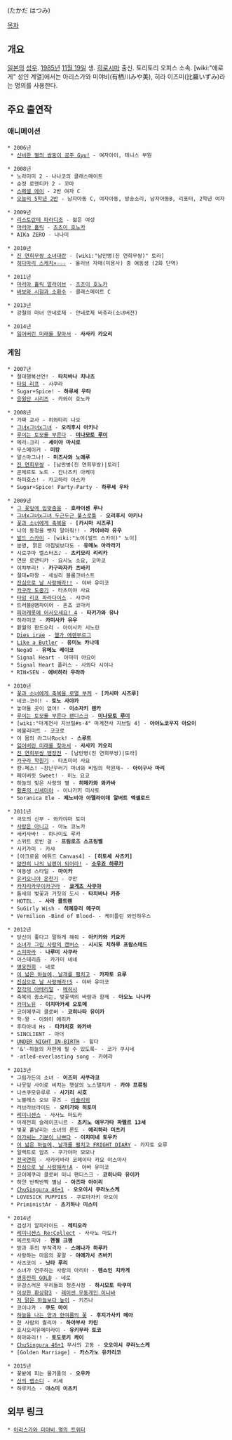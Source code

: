 {{{+1 高田初美 }}} (たかだ はつみ)

[[목차]]

== 개요 ==
[[일본]]의 [[성우]]. [[1985년]] [[11월 19일]] 생. [[히로시마]] 출신. 토리토리 오피스 소속. 
[wiki:"에로게" 성인 계열]에서는 아리스가와 미야비(有栖川みや美), 히라 이즈미(比羅いずみ)라는 명의를 사용한다. 

== 주요 출연작 ==
=== 애니메이션 ===
 * 2006년
  * [[신비한 별의 쌍둥이 공주|신비한 별의 쌍둥이 공주 Gyu!]] - 여자아이, 테니스 부원

 * 2008년
  * 노라미미 2 - 나나코의 클래스메이트
  * 순정 로맨티카 2 - 꼬마
  * [[스페셜 에이]] - 2반 여자 C
  * [[오늘의 5학년 2반]] - 남자아동 C, 여자아동, 방송소리, 남자아동B, 리포터, 2학년 여자

 * 2009년
  * [[리스토란테 파라디조]] - 젊은 여성
  * [[마리아 홀릭]] - [[츠츠이 호노카]]
  * AIKa ZERO - 나나미

 * 2010년
  * [[진 연희무쌍|진 연희무쌍 소녀대란]] - [wiki:"남만병(진 연희무쌍)" 토라]
  * [[히다마리 스케치/애니메이션|히다마리 스케치×☆☆☆]] - 올리브 자매(미용사) 중 여동생 (2화 단역)

 * 2011년
  * [[마리아 홀릭|마리아 홀릭 얼라이브]] - [[츠츠이 호노카]]
  * [[바보와 시험과 소환수]] - 클래스메이트 C

 * 2013년
  * 강철의 마녀 안네로제 - 안네로제 바쥬라(소녀버전)

 * 2014년
  * [[잃어버린 미래를 찾아서]] - '''사사키 카오리'''

=== 게임 ===
 * 2007년
  * 절대행복선언! - '''타치바나 치나츠'''
  * [[타임 리프]] - 사쿠라
  * Sugar+Spice! - '''하루세 우타'''
  * [[응원단 시리즈]] - 카와이 호노카

 * 2008년
  * 가짜 교사 - 히와타리 나오
  * [[그녀x그녀x그녀]] - '''오리후시 아키나'''
  * [[루이는 토모를 부른다]] - '''[[미나모토 루이]]'''
  * 메리☆크리 - '''세이야 마시로'''
  * 무스메이커 - '''미캉'''
  * 알스마그나! - '''미즈사와 노에루'''
  * [[진 연희무쌍]] - [남만병(진 연희무쌍)|토라]
  * 콘체르토 노트 - 칸나즈키 아케미
  * 하피호스! - 카고하라 아스카
  * Sugar+Spice! Party☆Party - '''하루세 우타'''

 * 2009년
  * [[그 꽃잎에 입맞춤을]] - '''호라이센 루나'''
  * [[그녀x그녀x그녀|그녀x그녀x그녀 두근두근 풀스로틀]] - '''오리후시 아키나'''
  * [[꽃과 소녀에게 축복을]] - '''[카시마 시즈루]'''
  * 나의 동정을 뺏지 말아줘!! - '''카이바라 유우'''
  * [[발드 스카이]] - [wiki:"노이(발드 스카이)" 노이]
  * 분명, 맑은 아침빛보다도 - '''유메노 아라라기'''
  * 시로쿠마 벨스터즈♪ - '''츠키모리 리리카'''
  * 연문 로맨티카 - 요시노 소요, 코마코
  * 이챠부리! - '''카구라자카 츠바키'''
  * 절대★마왕 - 세실리 블룸크비스트
  * [[진심으로 날 사랑해라!!]] - 야바 유미코
  * [[카구라 도중기]] - 타츠미야 사요
  * [[타임 리프|타임 리프 파라다이스]] - 사쿠라
  * 트러블@뱀파이어 - 혼죠 코마키
  * [[피아캐롯에 어서오세요! 4]] - '''타키가와 유나'''
  * 하라미코 - '''카미사카 유우'''
  * 환월의 판드오라 - 아이사카 시노린
  * [[Dies irae]] - [[헬가 에렌부르그]]
  * [[Like a Butler]] - '''유미노 카나데'''
  * Nega0 - '''유메노 레이코'''
  * Signal Heart - 아마미 야요이
  * Signal Heart 플러스 - 사와다 시이나
  * RIN×SEN - '''에비하라 우라라'''

 * 2010년
  * [[꽃과 소녀에게 축복을|꽃과 소녀에게 축복을 로열 부케]] - '''[카시마 시즈루]'''
  * 네코☆코이! - '''토노 사야카'''
  * 놓아둘 곳이 없어! - '''이소자키 렌카'''
  * [[루이는 토모를 부른다|루이는 토모를 부른다 팬디스크]] - '''[[미나모토 루이]]'''
  * [wiki:"마계천사 지브릴#s-4" 마계천사 지브릴 4] - '''아야노코우지 아오이'''
  * 에볼리미트 - 코코로
  * 이 몸의 라그나Rock! - '''스루트'''
  * [[잃어버린 미래를 찾아서]] - '''사사키 카오리'''
  * [[진 연희무쌍 맹장전]] - [남만병(진 연희무쌍)|토라]
  * [[카구라 학원기]] - 타츠미야 사요
  * 컁☆페스! ~장난꾸러기 마녀와 비밀의 학원제~ - '''아이구사 마리'''
  * 페이버릿 Sweet! - 히노 요코
  * 하늘의 빛은 사랑의 별 - '''히메카와 와카바'''
  * [[황혼의 신세미아]] - 이나가키 미사토
  * Soranica Ele - '''제노비아 아델라이데 알버트 액셀로드'''

 * 2011년
  * 극도의 신부 - 와카야마 토미
  * [[사랑은 아니고]] - 야노 코노카
  * 세키사바! - 하나미도 루카
  * 스위트 로빈 걸 - '''프림로즈 스프링벨'''
  * 시키가미 - 카샤
  * [아크로움 에튀드 Canvas4] - '''[히토세 사츠키]'''
  * [[얌전히 나의 남편이 되어라!]] - '''[[소우죠 하루카]]'''
  * 여동생 스타일 - '''마이카'''
  * [[유키오니야 온천기]] - 쿠만
  * [[카지리카무이카구라]] - '''[[쿄게츠 사쿠야]]'''
  * 틈새의 벚꽃과 거짓의 도시 - '''타치바나 카쥬'''
  * HOTEL. - '''사라 콜트렌'''
  * SuGirly Wish - '''히메유리 메구미'''
  * Vermilion -Bind of Blood- - 케이틀린 와인하우스

 * 2012년
  * 당신이 좋다고 말하게 해줘 - '''아키카와 키요카'''
  * [[소녀가 그린 사랑의 캔버스]] - '''시시도 치하루 프람스테드'''
  * [[스피파라]] - '''나루미 사쿠라'''
  * 아스테리즘 - 카가미 네네
  * [[영웅전희]] - 네로
  * [[이 넓은 하늘에, 날개를 펼치고]] - '''카자토 요루'''
  * [[진심으로 날 사랑해라!S]] - 야바 유미코
  * [[창각의 아테리얼]] - [[메히샤]]
  * 축복의 종소리는, 벚꽃색의 바람과 함께 - '''아오노 나나카'''
  * [[카미노유]] - '''이치마카세 오토메'''
  * 코이메쿠리 클로버 - '''코히나타 유이카'''
  * 학☆왕 - 이와이 에리카
  * 후타아네 Hs - '''타카치호 와카바'''
  * SINCLIENT - 마더
  * [[UNDER NIGHT IN-BIRTH]] - 힐다
  * '&'-하늘의 저편에 필 수 있도록- - 코가 쿠시네
  * -atled-everlasting song - 카에라

 * 2013년
  * 그림가든의 소녀 - '''이즈미 사쿠라코'''
  * 나뭇잎 사이로 비치는 햇살의 노스탤지카 - '''카야 프류링'''
  * 나츠쿠모유루루 - '''사기리 시호'''
  * 노블레스 오브 루즈 - [[리슐리외]]
  * 러브라브라이드 - '''오미가와  히토미'''
  * [[레미니센스]] - 사사노 마도카
  * 미래전희 슬레이프니르 - '''츠키노 에우가타 파멜르 13세'''
  * 벚꽃 흩날리는 소녀의 론도 - '''에리하라 미츠키'''
  * [[아가씨는 기분이 나쁘다]] - '''이치미네 토우카'''
  * [[이 넓은 하늘에, 날개를 펼치고|이 넓은 하늘에, 날개를 펼치고 FRIGHT DIARY]] - 카자토 요루
  * 일렉트로 암즈 - 쿠가야마 모모나
  * [[전국연희]] - 사카키바라 코헤이타 카요 야스마사
  * [[진심으로 날 사랑해라!A]] - 야바 유미코
  * 코이메쿠리 클로버 미니 팬디스크 - '''코히나타 유이카'''
  * 하얀 반짝반짝 별님 - '''아즈마 아이리'''
  * [[ChuSingura 46+1]] - '''오오이시 쿠라노스케'''
  * LOVESICK PUPPIES - 쿠로마자키 아오이
  * PriministAr - '''츠기하나 미스미'''

 * 2014년
  * 검성기 알파라이드 - '''레티오라'''
  * [[레미니센스|레미니센스 Re:Collect]] - 사사노 마도카
  * 메르토피아 - '''헨젤 크램'''
  * 방과 후의 부적격자 - '''스에나가 하루카'''
  * 사랑하는 마음의 꽃말 - '''야에가시 츠바키'''
  * 사츠코이 - '''닛타 루리'''
  * 소녀가 연주하는 사랑의 아리아 - '''텐쇼인 치카게'''
  * [[영웅전희 GOLD]] - 네로
  * 유감스러운 우리들의 청춘사정 - '''하시모토 타쿠미'''
  * [[이상한 환상향3]] - [[레이센 우동게인 이나바]]
  * [[저 맑은 하늘보다 높이]] - 키즈나
  * 코이나카 - '''쿠도 마이'''
  * [[하늘을 나는 양과 한여름의 꽃]] - '''후지가사키 메아'''
  * 한 사람의 퀄리아 - '''하야부사 카린'''
  * 호시오리유메미라이 - '''유키무라 토코'''
  * 히마와리!! - '''토도로키 케이'''
  * [[ChuSingura 46+1]] 무사의 고동 - '''오오이시 쿠라노스케'''
  * [Golden Marriage] - '''카스가노 유카리코'''

 * 2015년
  * 꽃밭에 피는 물거품의 - '''오우카'''
  * [[신의 랩소디]] - 리셰
  * 하루키스 - '''야스미 이츠키'''

== 외부 링크 ==
 * [https://twitter.com/arisugawamiyabi 아리스가와 미야비 명의 트위터]
